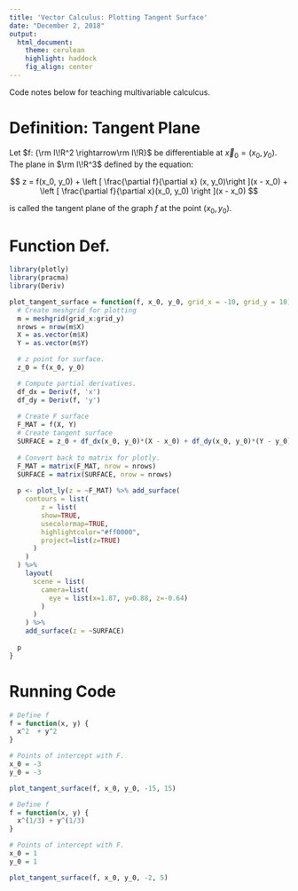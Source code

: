 ```yaml
---
title: 'Vector Calculus: Plotting Tangent Surface'
date: "December 2, 2018"
output:
  html_document:
    theme: cerulean
    highlight: haddock
    fig_align: center
---
```


Code notes below for teaching multivariable calculcus.

# Definition: Tangent Plane

Let $f: {\rm I\!R^2 \rightarrow\rm I\!R}$ be differentiable at $\vec{x}_0=(x_0, y_0)$. The plane in $\rm I\!R^3$ defined by the equation:

$$
z = f(x_0, y_0) + \left [ \frac{\partial f}{\partial x} (x, y_0)\right ](x - x_0) +  \left [ \frac{\partial f}{\partial x}(x_0, y_0) \right ](x - x_0)
$$

is called the tangent plane of the graph $f$ at the point $(x_0, y_0)$.

# Function Def. 
```r
library(plotly)
library(pracma)
library(Deriv)

plot_tangent_surface = function(f, x_0, y_0, grid_x = -10, grid_y = 10) {
  # Create meshgrid for plotting 
  m = meshgrid(grid_x:grid_y)
  nrows = nrow(m$X)
  X = as.vector(m$X)
  Y = as.vector(m$Y)

  # z point for surface.
  z_0 = f(x_0, y_0)

  # Compute partial derivatives. 
  df_dx = Deriv(f, 'x')
  df_dy = Deriv(f, 'y')
  
  # Create F surface
  F_MAT = f(X, Y)
  # Create tangent surface
  SURFACE = z_0 + df_dx(x_0, y_0)*(X - x_0) + df_dy(x_0, y_0)*(Y - y_0)
  
  # Convert back to matrix for plotly. 
  F_MAT = matrix(F_MAT, nrow = nrows)
  SURFACE = matrix(SURFACE, nrow = nrows)
  
  p <- plot_ly(z = ~F_MAT) %>% add_surface(
    contours = list(
        z = list(
        show=TRUE,
        usecolormap=TRUE,
        highlightcolor="#ff0000",
        project=list(z=TRUE)
      )
    )
  ) %>%
    layout(
      scene = list(
        camera=list(
          eye = list(x=1.87, y=0.88, z=-0.64)
        )
      )
    ) %>%
    add_surface(z = ~SURFACE)
  
  p
}
```

# Running Code
```r
# Define f
f = function(x, y) {
  x^2  + y^2
}

# Points of intercept with F. 
x_0 = -3
y_0 = -3

plot_tangent_surface(f, x_0, y_0, -15, 15)
```


```r
# Define f
f = function(x, y) {
  x^(1/3) + y^(1/3)
}

# Points of intercept with F. 
x_0 = 1
y_0 = 1

plot_tangent_surface(f, x_0, y_0, -2, 5)
```
